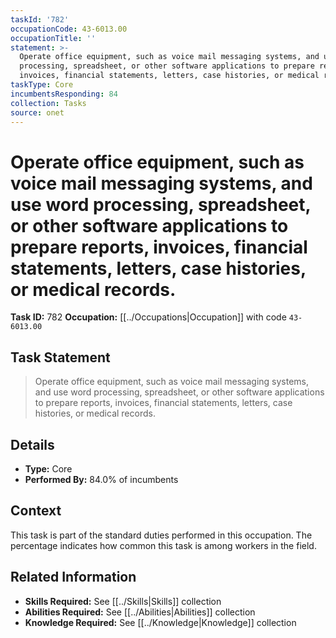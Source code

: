 ```yaml
---
taskId: '782'
occupationCode: 43-6013.00
occupationTitle: ''
statement: >-
  Operate office equipment, such as voice mail messaging systems, and use word
  processing, spreadsheet, or other software applications to prepare reports,
  invoices, financial statements, letters, case histories, or medical records.
taskType: Core
incumbentsResponding: 84
collection: Tasks
source: onet
---
```

# Operate office equipment, such as voice mail messaging systems, and use word processing, spreadsheet, or other software applications to prepare reports, invoices, financial statements, letters, case histories, or medical records.

**Task ID:** 782
**Occupation:** [[../Occupations|Occupation]] with code `43-6013.00`

## Task Statement

> Operate office equipment, such as voice mail messaging systems, and use word processing, spreadsheet, or other software applications to prepare reports, invoices, financial statements, letters, case histories, or medical records.

## Details

- **Type:** Core
- **Performed By:** 84.0% of incumbents

## Context

This task is part of the standard duties performed in this occupation. The percentage indicates how common this task is among workers in the field.

## Related Information

- **Skills Required:** See [[../Skills|Skills]] collection
- **Abilities Required:** See [[../Abilities|Abilities]] collection
- **Knowledge Required:** See [[../Knowledge|Knowledge]] collection
